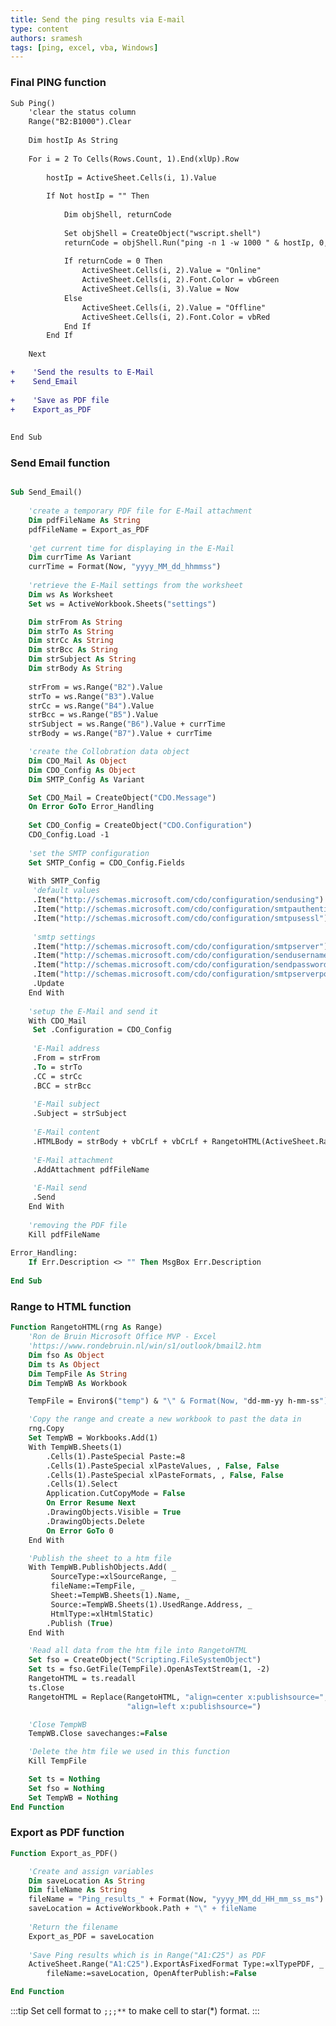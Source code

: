 ```yaml
---
title: Send the ping results via E-mail
type: content
authors: sramesh
tags: [ping, excel, vba, Windows]
---
```

### Final PING function
```diff lang="vb" title="Ping.vba"
Sub Ping()
    'clear the status column
    Range("B2:B1000").Clear
    
    Dim hostIp As String
    
    For i = 2 To Cells(Rows.Count, 1).End(xlUp).Row
    
        hostIp = ActiveSheet.Cells(i, 1).Value
        
        If Not hostIp = "" Then
        
            Dim objShell, returnCode
            
            Set objShell = CreateObject("wscript.shell")
            returnCode = objShell.Run("ping -n 1 -w 1000 " & hostIp, 0, True)
            
            If returnCode = 0 Then
                ActiveSheet.Cells(i, 2).Value = "Online"
                ActiveSheet.Cells(i, 2).Font.Color = vbGreen
                ActiveSheet.Cells(i, 3).Value = Now
            Else
                ActiveSheet.Cells(i, 2).Value = "Offline"
                ActiveSheet.Cells(i, 2).Font.Color = vbRed
            End If
        End If
        
    Next

+    'Send the results to E-Mail
+    Send_Email
        
+    'Save as PDF file
+    Export_as_PDF
    
        
End Sub

```

### Send Email function
```vb title="send-email.vba"

Sub Send_Email()
    
    'create a temporary PDF file for E-Mail attachment
    Dim pdfFileName As String
    pdfFileName = Export_as_PDF
      
    'get current time for displaying in the E-Mail
    Dim currTime As Variant
    currTime = Format(Now, "yyyy_MM_dd_hhmmss")
        
    'retrieve the E-Mail settings from the worksheet
    Dim ws As Worksheet
    Set ws = ActiveWorkbook.Sheets("settings")

    Dim strFrom As String
    Dim strTo As String
    Dim strCc As String
    Dim strBcc As String
    Dim strSubject As String
    Dim strBody As String
    
    strFrom = ws.Range("B2").Value
    strTo = ws.Range("B3").Value
    strCc = ws.Range("B4").Value
    strBcc = ws.Range("B5").Value
    strSubject = ws.Range("B6").Value + currTime
    strBody = ws.Range("B7").Value + currTime

    'create the Collobration data object
    Dim CDO_Mail As Object
    Dim CDO_Config As Object
    Dim SMTP_Config As Variant

    Set CDO_Mail = CreateObject("CDO.Message")
    On Error GoTo Error_Handling
    
    Set CDO_Config = CreateObject("CDO.Configuration")
    CDO_Config.Load -1
    
    'set the SMTP configuration
    Set SMTP_Config = CDO_Config.Fields
        
    With SMTP_Config
     'default values
     .Item("http://schemas.microsoft.com/cdo/configuration/sendusing") = 2
     .Item("http://schemas.microsoft.com/cdo/configuration/smtpauthenticate") = 1
     .Item("http://schemas.microsoft.com/cdo/configuration/smtpusessl") = True
     
     'smtp settings
     .Item("http://schemas.microsoft.com/cdo/configuration/smtpserver") = ws.Range("B9").Value
     .Item("http://schemas.microsoft.com/cdo/configuration/sendusername") = ws.Range("B10").Value
     .Item("http://schemas.microsoft.com/cdo/configuration/sendpassword") = ws.Range("B11").Value
     .Item("http://schemas.microsoft.com/cdo/configuration/smtpserverport") = ws.Range("B12").Value
     .Update
    End With
    
    'setup the E-Mail and send it
    With CDO_Mail
     Set .Configuration = CDO_Config
     
     'E-Mail address
     .From = strFrom
     .To = strTo
     .CC = strCc
     .BCC = strBcc
     
     'E-Mail subject
     .Subject = strSubject
     
     'E-Mail content
     .HTMLBody = strBody + vbCrLf + vbCrLf + RangetoHTML(ActiveSheet.Range("A1:C25"))
 
     'E-Mail attachment
     .AddAttachment pdfFileName
     
     'E-Mail send
     .Send
    End With
    
    'removing the PDF file
    Kill pdfFileName
    
Error_Handling:
    If Err.Description <> "" Then MsgBox Err.Description
  
End Sub

```

### Range to HTML function
```vb title="range-to-html.vba"
Function RangetoHTML(rng As Range)
    'Ron de Bruin Microsoft Office MVP - Excel
    'https://www.rondebruin.nl/win/s1/outlook/bmail2.htm
    Dim fso As Object
    Dim ts As Object
    Dim TempFile As String
    Dim TempWB As Workbook

    TempFile = Environ$("temp") & "\" & Format(Now, "dd-mm-yy h-mm-ss") & ".htm"

    'Copy the range and create a new workbook to past the data in
    rng.Copy
    Set TempWB = Workbooks.Add(1)
    With TempWB.Sheets(1)
        .Cells(1).PasteSpecial Paste:=8
        .Cells(1).PasteSpecial xlPasteValues, , False, False
        .Cells(1).PasteSpecial xlPasteFormats, , False, False
        .Cells(1).Select
        Application.CutCopyMode = False
        On Error Resume Next
        .DrawingObjects.Visible = True
        .DrawingObjects.Delete
        On Error GoTo 0
    End With

    'Publish the sheet to a htm file
    With TempWB.PublishObjects.Add( _
         SourceType:=xlSourceRange, _
         fileName:=TempFile, _
         Sheet:=TempWB.Sheets(1).Name, _
         Source:=TempWB.Sheets(1).UsedRange.Address, _
         HtmlType:=xlHtmlStatic)
        .Publish (True)
    End With

    'Read all data from the htm file into RangetoHTML
    Set fso = CreateObject("Scripting.FileSystemObject")
    Set ts = fso.GetFile(TempFile).OpenAsTextStream(1, -2)
    RangetoHTML = ts.readall
    ts.Close
    RangetoHTML = Replace(RangetoHTML, "align=center x:publishsource=", _
                          "align=left x:publishsource=")

    'Close TempWB
    TempWB.Close savechanges:=False

    'Delete the htm file we used in this function
    Kill TempFile

    Set ts = Nothing
    Set fso = Nothing
    Set TempWB = Nothing
End Function
```

### Export as PDF function
```vb title="export-as-pdf.vba"
Function Export_as_PDF()

    'Create and assign variables
    Dim saveLocation As String
    Dim fileName As String
    fileName = "Ping_results_" + Format(Now, "yyyy_MM_dd_HH_mm_ss_ms") + ".pdf"
    saveLocation = ActiveWorkbook.Path + "\" + fileName
    
    'Return the filename
    Export_as_PDF = saveLocation
    
    'Save Ping results which is in Range("A1:C25") as PDF
    ActiveSheet.Range("A1:C25").ExportAsFixedFormat Type:=xlTypePDF, _
        fileName:=saveLocation, OpenAfterPublish:=False

End Function
```

:::tip
Set cell format to `;;;**` to make cell to star(*) format.
:::